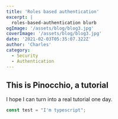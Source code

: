 ```yaml
---
title: 'Roles based authentication'
excerpt: |
  roles-based-authentication blurb
ogImage: '/assets/blog/blog3.jpg'
coverImage: '/assets/blog/blog3.jpg'
date: '2021-02-03T05:35:07.322Z'
author: 'Charles'
category:
  - Security
  - Authentication
---
```



## This is Pinocchio, a tutorial

I hope I can turn into a real tutorial one day.

```typescript
const test = "I'm typescript";
```

<Test />
